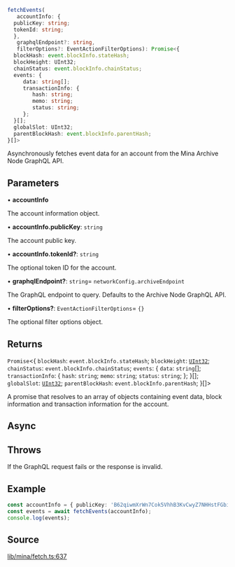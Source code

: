 ```ts
fetchEvents(
   accountInfo: {
  publicKey: string;
  tokenId: string;
  }, 
   graphqlEndpoint?: string, 
   filterOptions?: EventActionFilterOptions): Promise<{
  blockHash: event.blockInfo.stateHash;
  blockHeight: UInt32;
  chainStatus: event.blockInfo.chainStatus;
  events: {
     data: string[];
     transactionInfo: {
        hash: string;
        memo: string;
        status: string;
     };
  }[];
  globalSlot: UInt32;
  parentBlockHash: event.blockInfo.parentHash;
}[]>
```

Asynchronously fetches event data for an account from the Mina Archive Node GraphQL API.

## Parameters

• **accountInfo**

The account information object.

• **accountInfo\.publicKey**: `string`

The account public key.

• **accountInfo\.tokenId?**: `string`

The optional token ID for the account.

• **graphqlEndpoint?**: `string`= `networkConfig.archiveEndpoint`

The GraphQL endpoint to query. Defaults to the Archive Node GraphQL API.

• **filterOptions?**: `EventActionFilterOptions`= `{}`

The optional filter options object.

## Returns

`Promise`\<\{
  `blockHash`: `event.blockInfo.stateHash`;
  `blockHeight`: [`UInt32`](../classes/UInt32.mdx);
  `chainStatus`: `event.blockInfo.chainStatus`;
  `events`: \{
     `data`: `string`[];
     `transactionInfo`: \{
        `hash`: `string`;
        `memo`: `string`;
        `status`: `string`;
     };
  }[];
  `globalSlot`: [`UInt32`](../classes/UInt32.mdx);
  `parentBlockHash`: `event.blockInfo.parentHash`;
  }[]\>

A promise that resolves to an array of objects containing event data, block information and transaction information for the account.

## Async

## Throws

If the GraphQL request fails or the response is invalid.

## Example

```ts
const accountInfo = { publicKey: 'B62qiwmXrWn7Cok5VhhB3KvCwyZ7NHHstFGbiU5n7m8s2RqqNW1p1wF' };
const events = await fetchEvents(accountInfo);
console.log(events);
```

## Source

[lib/mina/fetch.ts:637](https://github.com/o1-labs/o1js/blob/fd7bd4b02f4f7cc1057cd423261d70c22275763a/src/lib/mina/fetch.ts#L637)
